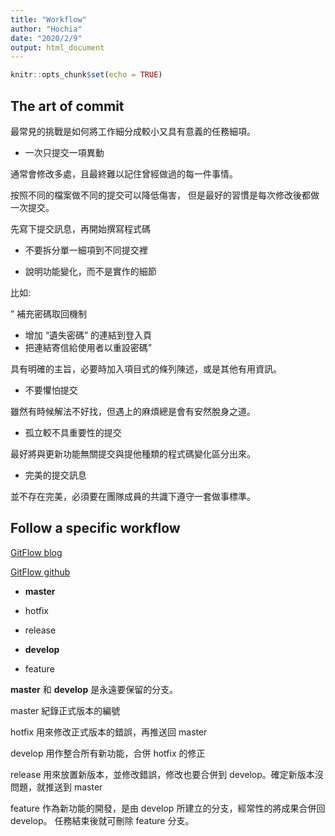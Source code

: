 ```yaml
---
title: "Workflow"
author: "Hochia"
date: "2020/2/9"
output: html_document
---
```


```r
knitr::opts_chunk$set(echo = TRUE)
```

## The art of commit

最常見的挑戰是如何將工作細分成較小又具有意義的任務細項。

* 一次只提交一項異動

通常會修改多處，且最終難以記住曾經做過的每一件事情。

按照不同的檔案做不同的提交可以降低傷害，
但是最好的習慣是每次修改後都做一次提交。

先寫下提交訊息，再開始撰寫程式碼

* 不要拆分單一細項到不同提交裡

* 說明功能變化，而不是實作的細節

比如:

" 補充密碼取回機制

- 增加 "遺失密碼" 的連結到登入頁
- 把連結寄信給使用者以重設密碼"

具有明確的主旨，必要時加入項目式的條列陳述，或是其他有用資訊。


* 不要懼怕提交

雖然有時候解法不好找，但遇上的麻煩總是會有安然脫身之道。

* 孤立較不具重要性的提交

最好將與更新功能無關提交與提他種類的程式碼變化區分出來。

* 完美的提交訊息

並不存在完美，必須要在團隊成員的共識下遵守一套做事標準。

## Follow a specific workflow

[GitFlow blog](https://nvie.com/posts/a-successful-git-branching-model/)

[GitFlow github](https://github.com/nvie/gitflow)

* **master**

* hotfix

* release

* **develop**

* feature

**master** 和 **develop** 是永遠要保留的分支。

master 紀錄正式版本的編號

hotfix 用來修改正式版本的錯誤，再推送回 master

develop 用作整合所有新功能，合併 hotfix 的修正

release 用來放置新版本，並修改錯誤，修改也要合併到 develop。確定新版本沒問題，就推送到 master

feature 作為新功能的開發，是由 develop 所建立的分支，經常性的將成果合併回 develop。
任務結束後就可刪除 feature 分支。






